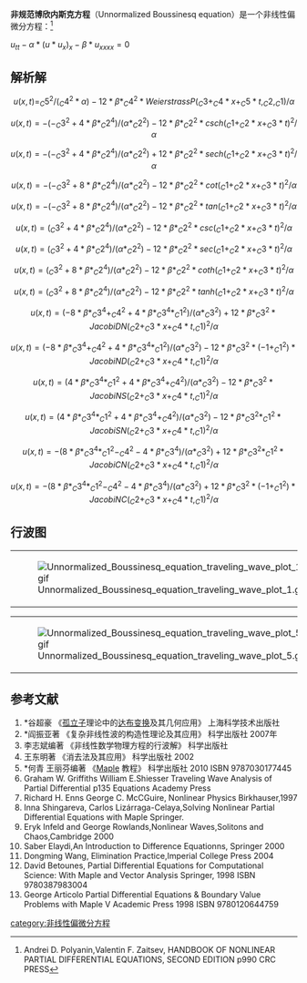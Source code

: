 '''非规范博欣内斯克方程'''（Unnormalized Boussinesq equation）是一个非线性偏微分方程：<ref>Andrei D. Polyanin,Valentin F. Zaitsev, HANDBOOK OF NONLINEAR PARTIAL DIFFERENTIAL EQUATIONS, SECOND EDITION p990 CRC PRESS</ref>

<math>u_{tt}-\alpha*(u*u_{x})_{x}-\beta*u_{xxxx}=0    </math>

==解析解==
:<math> u(x, t) = _C5^2/(_C4^2*\alpha)-12*\beta*_C4^2*WeierstrassP(_C3+_C4*x+_C5*t, _C2, _C1)/\alpha  </math>
:<math> u(x, t) = -(-_C3^2+4*\beta*_C2^4)/(\alpha*_C2^2)-12*\beta*_C2^2*csch(_C1+_C2*x+_C3*t)^2/\alpha  </math>
:<math> u(x, t) = -(-_C3^2+4*\beta*_C2^4)/(\alpha*_C2^2)+12*\beta*_C2^2*sech(_C1+_C2*x+_C3*t)^2/\alpha  </math>
:<math>  u(x, t) = -(-_C3^2+8*\beta*_C2^4)/(\alpha*_C2^2)-12*\beta*_C2^2*cot(_C1+_C2*x+_C3*t)^2/\alpha </math>
:<math> u(x, t) = -(-_C3^2+8*\beta*_C2^4)/(\alpha*_C2^2)-12*\beta*_C2^2*tan(_C1+_C2*x+_C3*t)^2/\alpha  </math>
:<math> u(x, t) = (_C3^2+4*\beta*_C2^4)/(\alpha*_C2^2)-12*\beta*_C2^2*csc(_C1+_C2*x+_C3*t)^2/\alpha  </math>
:<math>  u(x, t) = (_C3^2+4*\beta*_C2^4)/(\alpha*_C2^2)-12*\beta*_C2^2*sec(_C1+_C2*x+_C3*t)^2/\alpha </math>
:<math> u(x, t) = (_C3^2+8*\beta*_C2^4)/(\alpha*_C2^2)-12*\beta*_C2^2*coth(_C1+_C2*x+_C3*t)^2/\alpha  </math>
:<math>  u(x, t) = (_C3^2+8*\beta*_C2^4)/(\alpha*_C2^2)-12*\beta*_C2^2*tanh(_C1+_C2*x+_C3*t)^2/\alpha </math>
:<math> u(x, t) = (-8*\beta*_C3^4+_C4^2+4*\beta*_C3^4*_C1^2)/(\alpha*_C3^2)+12*\beta*_C3^2*JacobiDN(_C2+_C3*x+_C4*t, _C1)^2/\alpha  </math>
:<math> u(x, t) = (-8*\beta*_C3^4+_C4^2+4*\beta*_C3^4*_C1^2)/(\alpha*_C3^2)-12*\beta*_C3^2*(-1+_C1^2)*JacobiND(_C2+_C3*x+_C4*t, _C1)^2/\alpha  </math>
:<math>  u(x, t) = (4*\beta*_C3^4*_C1^2+4*\beta*_C3^4+_C4^2)/(\alpha*_C3^2)-12*\beta*_C3^2*JacobiNS(_C2+_C3*x+_C4*t, _C1)^2/\alpha </math>
:<math> u(x, t) = (4*\beta*_C3^4*_C1^2+4*\beta*_C3^4+_C4^2)/(\alpha*_C3^2)-12*\beta*_C3^2*_C1^2*JacobiSN(_C2+_C3*x+_C4*t, _C1)^2/\alpha  </math>
:<math> u(x, t) = -(8*\beta*_C3^4*_C1^2-_C4^2-4*\beta*_C3^4)/(\alpha*_C3^2)+12*\beta*_C3^2*_C1^2*JacobiCN(_C2+_C3*x+_C4*t, _C1)^2/\alpha  </math>
:<math>  u(x, t) = -(8*\beta*_C3^4*_C1^2-_C4^2-4*\beta*_C3^4)/(\alpha*_C3^2)+12*\beta*_C3^2*(-1+_C1^2)*JacobiNC(_C2+_C3*x+_C4*t, _C1)^2/\alpha </math>

==行波图==
{|
|[[File:Unnormalized_Boussinesq_equation_traveling_wave_plot_1.gif|thumb]]
|[[File:Unnormalized_Boussinesq_equation_traveling_wave_plot_2.gif|thumb]]
|[[File:Unnormalized_Boussinesq_equation_traveling_wave_plot_3.gif|thumb]]
|[[File:Unnormalized_Boussinesq_equation_traveling_wave_plot_4.gif|thumb]]
|}
{|
|[[File:Unnormalized_Boussinesq_equation_traveling_wave_plot_5.gif|thumb]]
|[[File:Unnormalized_Boussinesq_equation_traveling_wave_plot_6.gif|thumb]]
|[[File:Unnormalized_Boussinesq_equation_traveling_wave_plot_7.gif|thumb]]
|[[File:Unnormalized_Boussinesq_equation_traveling_wave_plot_8.gif|thumb]]
|}

==参考文献==
<references/>
# *谷超豪 《[[孤立子|孤立子]]理论中的[[达布变换|达布变换]]及其几何应用》 上海科学技术出版社
# *阎振亚著 《复杂非线性波的构造性理论及其应用》 科学出版社 2007年
# 李志斌编著 《非线性数学物理方程的行波解》 科学出版社
#王东明著 《消去法及其应用》 科学出版社 2002
# *何青 王丽芬编著 《[[Maple|Maple]] 教程》 科学出版社 2010 ISBN 9787030177445
#Graham W. Griffiths William E.Shiesser Traveling Wave Analysis of Partial Differential p135 Equations Academy Press
# Richard H. Enns George C. McCGuire, Nonlinear Physics Birkhauser,1997
#Inna Shingareva, Carlos Lizárraga-Celaya,Solving Nonlinear Partial Differential Equations with Maple Springer.
#Eryk Infeld and George Rowlands,Nonlinear Waves,Solitons and Chaos,Cambridge 2000
#Saber Elaydi,An Introduction to Difference Equationns, Springer 2000
#Dongming Wang, Elimination Practice,Imperial College Press 2004
# David Betounes, Partial Differential Equations for Computational Science: With Maple and Vector Analysis Springer, 1998 ISBN 9780387983004
# George Articolo Partial Differential Equations & Boundary Value Problems with Maple V Academic Press 1998 ISBN 9780120644759

{{非线性偏微分方程}}
[[category:非线性偏微分方程|category:非线性偏微分方程]]